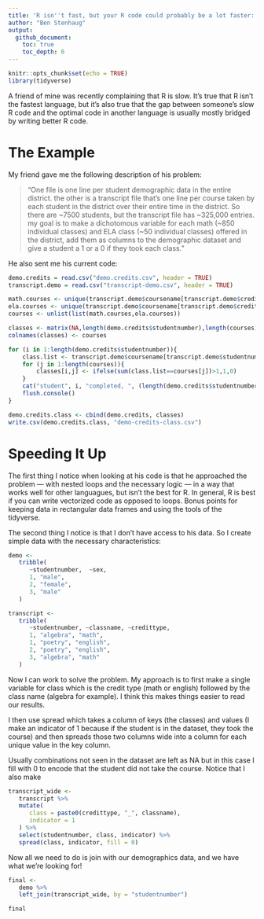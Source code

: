 ```yaml
---
title: 'R isn''t fast, but your R code could probably be a lot faster: an example'
author: "Ben Stenhaug"
output: 
  github_document:
    toc: true
    toc_depth: 6
---
```


```r
knitr::opts_chunk$set(echo = TRUE)
library(tidyverse)
```

A friend of mine was recently complaining that R is slow. It's true that R isn't the fastest language, but it's also true that the gap between someone's slow R code and the optimal code in another language is usually mostly bridged by writing better R code.

# The Example

My friend gave me the following description of his problem:

> "One file is one line per student demographic data in the entire district.  the other is a transcript file that's one line per course taken by each student in the district over their entire time in the district.  So there are ~7500 students, but the transcript file has ~325,000 entries.  my goal is to make a dichotomous variable for each math (~850 individual classes) and ELA class (~50 individual classes) offered in the district, add them as columns to the demographic dataset and give a student a 1 or a 0 if they took each class."

He also sent me his current code:

```r
demo.credits = read.csv("demo.credits.csv", header = TRUE)
transcript.demo = read.csv("transcript-demo.csv", header = TRUE)

math.courses <- unique(transcript.demo$coursename[transcript.demo$credittype=="Math"])
ela.courses <- unique(transcript.demo$coursename[transcript.demo$credittype=="English"])
courses <- unlist(list(math.courses,ela.courses))

classes <- matrix(NA,length(demo.credits$studentnumber),length(courses))
colnames(classes) <- courses

for (i in 1:length(demo.credits$studentnumber)){
	class.list <- transcript.demo$coursename[transcript.demo$studentnumber==demo.credits$studentnumber[i]]
	for (j in 1:length(courses)){
		classes[i,j] <- ifelse(sum(class.list==courses[j])>1,1,0)
	}
	cat("student", i, "completed, ", (length(demo.credits$studentnumber)-i), "students remaining\n")
	flush.console()
}

demo.credits.class <- cbind(demo.credits, classes)
write.csv(demo.credits.class, "demo-credits-class.csv")
```

# Speeding It Up

The first thing I notice when looking at his code is that he approached the problem — with nested loops and the necessary logic — in a way that works well for other languagues, but isn't the best for R. In general, R is best if you can write vectorized code as opposed to loops. Bonus points for keeping data in rectangular data frames and using the tools of the tidyverse. 

The second thing I notice is that I don't have access to his data. So I create simple data with the necessary characteristics:

```r
demo <- 
   tribble(
      ~studentnumber,  ~sex,
      1, "male",
      2, "female",
      3, "male"
   )

transcript <- 
   tribble(
      ~studentnumber, ~classname, ~credittype,
      1, "algebra", "math",
      1, "poetry", "english",
      2, "poetry", "english",
      3, "algebra", "math"
   )
```

Now I can work to solve the problem. My approach is to first make a single variable for class which is the credit type (math or english) followed by the class name (algebra for example). I think this makes things easier to read our results.

I then use spread which takes a column of keys (the classes) and values (I make an indicator of 1 because if the student is in the dataset, they took the course) and then spreads those two columns wide into a column for each unique value in the key column. 

Usually combinations not seen in the dataset are left as NA but in this case I fill with 0 to encode that the student did not take the course. Notice that I also make 

```r
transcript_wide <- 
   transcript %>% 
   mutate(
      class = paste0(credittype, "_", classname), 
      indicator = 1
   ) %>% 
   select(studentnumber, class, indicator) %>% 
   spread(class, indicator, fill = 0)
```

Now all we need to do is join with our demographics data, and we have what we're looking for!

```r
final <- 
   demo %>% 
   left_join(transcript_wide, by = "studentnumber")

final
```

